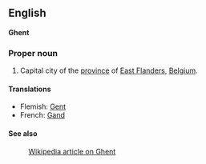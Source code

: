 ==English==
'''Ghent'''

===Proper noun===

#Capital city of the [[province]] of [[East Flanders]], [[Belgium]].

====Translations====
*Flemish: [[Gent]]
*French: [[Gand]]

====See also====
:[[en:Ghent|Wikipedia article on Ghent]]